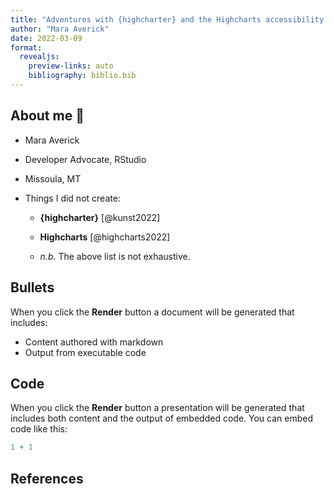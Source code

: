 ```yaml
---
title: "Adventures with {highcharter} and the Highcharts accessibility module"
author: "Mara Averick"
date: 2022-03-09
format: 
  revealjs:
    preview-links: auto
    bibliography: biblio.bib
---
```


## About me 👋
::: incremental
* Mara Averick 
* Developer Advocate, RStudio
* Missoula, MT

* Things I did not create:

    -   **{highcharter}** [@kunst2022]

    -   **Highcharts** [@highcharts2022]
    
    -   _n.b._ The above list is not exhaustive.
:::

## Bullets

When you click the **Render** button a document will be generated that includes:

-   Content authored with markdown
-   Output from executable code

## Code

When you click the **Render** button a presentation will be generated that includes both content and the output of embedded code. You can embed code like this:

```r
1 + 1
```

## References
